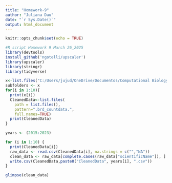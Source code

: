 ```yaml
---
title: "Homework-9"
author: "Juliana Dau"
date: "`r Sys.Date()`"
output: html_document
---
```


```r
knitr::opts_chunk$set(echo = TRUE)
```

```r
#R script Homework 9 March 26_2025
library(devtools)
install_github('ngotelli/upscaler')
library(upscaler)
library(stringr)
library(tidyverse)
```

```r
x<-list.files("C:/Users/jujud/OneDrive/Documentos/Computational Biology/Assignments")
subfolders <- x
for(i in 1:10){
  print(x[i])
  CleanedData<-list.files(
    path = list.files(),
    pattern=".brd_countdata.",
    full.names=TRUE)
  print(CleanedData)
}
```
```r
years <- (2015:2023)

for (i in 1:10) {
  print(CleanedData[i])
  raw_data <- read.csv(CleanedData[i], na.strings = c("","NA")) 
  clean_data <- raw_data[complete.cases(raw_data["scientificName"]), ] 
  write.csv(CleanedData,paste0("CleanedData", years[i], ".csv"))
}
```
```r
glimpse(clean_data)


```
